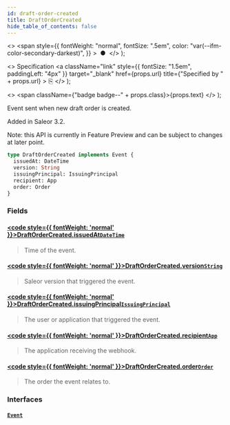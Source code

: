 ```yaml
---
id: draft-order-created
title: DraftOrderCreated
hide_table_of_contents: false
---
```


  <>
    <span
      style={{
        fontWeight: "normal",
        fontSize: ".5em",
        color: "var(--ifm-color-secondary-darkest)",
      }}
    >
      &nbsp;●&nbsp;
    </span>
  </>
);

  <>
    Specification
    <a
      className="link"
      style={{ fontSize: "1.5em", paddingLeft: "4px" }}
      target="\_blank"
      href={props.url}
      title={"Specified by " + props.url}
    >
      ⎘
    </a>
  </>
);

  <>
    <span className={"badge badge--" + props.class}>{props.text}</span>
  </>
);

Event sent when new draft order is created.

Added in Saleor 3.2.

Note: this API is currently in Feature Preview and can be subject to changes at later point.

```graphql
type DraftOrderCreated implements Event {
  issuedAt: DateTime
  version: String
  issuingPrincipal: IssuingPrincipal
  recipient: App
  order: Order
}
```

### Fields

#### [<code style={{ fontWeight: 'normal' }}>DraftOrderCreated.<b>issuedAt</b></code>](#)<Bullet />[`DateTime`](../../api-reference/miscellaneous/scalars/date-time) <Badge class="secondary" text="scalar"/> <Badge class="secondary" text="miscellaneous"/>

> Time of the event.

#### [<code style={{ fontWeight: 'normal' }}>DraftOrderCreated.<b>version</b></code>](#)<Bullet />[`String`](../../api-reference/miscellaneous/scalars/string) <Badge class="secondary" text="scalar"/> <Badge class="secondary" text="miscellaneous"/>

> Saleor version that triggered the event.

#### [<code style={{ fontWeight: 'normal' }}>DraftOrderCreated.<b>issuingPrincipal</b></code>](#)<Bullet />[`IssuingPrincipal`](../../api-reference/miscellaneous/unions/issuing-principal) <Badge class="secondary" text="union"/> <Badge class="secondary" text="miscellaneous"/>

> The user or application that triggered the event.

#### [<code style={{ fontWeight: 'normal' }}>DraftOrderCreated.<b>recipient</b></code>](#)<Bullet />[`App`](../../api-reference/apps/objects/app) <Badge class="secondary" text="object"/> <Badge class="secondary" text="apps"/>

> The application receiving the webhook.

#### [<code style={{ fontWeight: 'normal' }}>DraftOrderCreated.<b>order</b></code>](#)<Bullet />[`Order`](../../api-reference/orders/objects/order) <Badge class="secondary" text="object"/> <Badge class="secondary" text="orders"/>

> The order the event relates to.

### Interfaces

#### [`Event`](../../api-reference/miscellaneous/interfaces/event) <Badge class="secondary" text="interface"/> <Badge class="secondary" text="miscellaneous"/>

>
